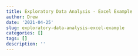 ```yaml
---
title: Exploratory Data Analysis - Excel Example
author: Drew
date: '2021-04-25'
slug: exploratory-data-analysis-excel-example
categories: []
tags: []
description: ''
---
```

